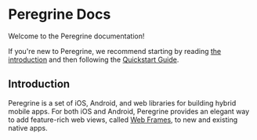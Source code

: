

# Peregrine Docs

Welcome to the Peregrine documentation!

If you're new to Peregrine, we recommend starting by reading [the
introduction](#introduction) and then following the [Quickstart
Guide](/docs/quickstart).

## Introduction

Peregrine is a set of iOS, Android, and web libraries for building hybrid
mobile apps. For both iOS and Android, Peregrine provides an elegant way to add
feature-rich web views, called [Web Frames](/docs/architecture#web-frames), to
new and existing native apps.


